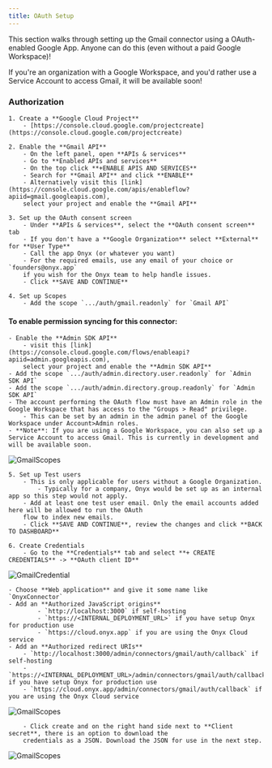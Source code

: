 ```yaml
---
title: OAuth Setup
---
```


This section walks through setting up the Gmail connector using a OAuth-enabled Google App.
Anyone can do this (even without a paid Google Workspace)!

If you're an organization with a Google Workspace, and you'd rather use a Service Account to access Gmail,
it will be available soon!

### Authorization

    1. Create a **Google Cloud Project**
        - [https://console.cloud.google.com/projectcreate](https://console.cloud.google.com/projectcreate)

    2. Enable the **Gmail API**
        - On the left panel, open **APIs & services**
        - Go to **Enabled APIs and services**
        - On the top click **+ENABLE APIS AND SERVICES**
        - Search for **Gmail API** and click **ENABLE**
        - Alternatively visit this [link](https://console.cloud.google.com/apis/enableflow?apiid=gmail.googleapis.com),
        select your project and enable the **Gmail API**

    3. Set up the OAuth consent screen
        - Under **APIs & services**, select the **OAuth consent screen** tab
        - If you don't have a **Google Organization** select **External** for **User Type**
        - Call the app Onyx (or whatever you want)
        - For the required emails, use any email of your choice or `founders@onyx.app`
        if you wish for the Onyx team to help handle issues.
        - Click **SAVE AND CONTINUE**

    4. Set up Scopes
        - Add the scope `.../auth/gmail.readonly` for `Gmail API`
    
#### To enable permission syncing for this connector: 
    - Enable the **Admin SDK API**
        - visit this [link](https://console.cloud.google.com/flows/enableapi?apiid=admin.googleapis.com),
        select your project and enable the **Admin SDK API**
    - Add the scope `.../auth/admin.directory.user.readonly` for `Admin SDK API`
    - Add the scope `.../auth/admin.directory.group.readonly` for `Admin SDK API`
    - The account performing the OAuth flow must have an Admin role in the Google Workspace that has access to the "Groups > Read" privilege.
        - This can be set by an admin in the admin panel of the Google Workspace under Account>Admin roles.
    - **Note**: If you are using a Google Workspace, you can also set up a Service Account to access Gmail. This is currently in development and will be available soon.

![GmailScopes](/images/connectors/gmail/GmailScopes.png)

    5. Set up Test users
        - This is only applicable for users without a Google Organization.
            - Typically for a company, Onyx would be set up as an internal app so this step would not apply.
        - Add at least one test user email. Only the email accounts added here will be allowed to run the OAuth
        flow to index new emails.
        - Click **SAVE AND CONTINUE**, review the changes and click **BACK TO DASHBOARD**

    6. Create Credentials
        - Go to the **Credentials** tab and select **+ CREATE CREDENTIALS** -> **OAuth client ID**

![GmailCredential](/images/connectors/google_drive/GoogleDriveCredential.png) 

    - Choose **Web application** and give it some name like `OnyxConnector` 
    - Add an **Authorized JavaScript origins**
            - `http://localhost:3000` if self-hosting
            - `https://<INTERNAL_DEPLOYMENT_URL>` if you have setup Onyx for production use
            - `https://cloud.onyx.app` if you are using the Onyx Cloud service
    - Add an **Authorized redirect URIs** 
        - `http://localhost:3000/admin/connectors/gmail/auth/callback` if self-hosting
        - `https://<INTERNAL_DEPLOYMENT_URL>/admin/connectors/gmail/auth/callback` if you have setup Onyx for production use
        - `https://cloud.onyx.app/admin/connectors/gmail/auth/callback` if you are using the Onyx Cloud service


![GmailScopes](/images/connectors/gmail/GmailCredentials.png)

        - Click create and on the right hand side next to **Client secret**, there is an option to download the
        credentials as a JSON. Download the JSON for use in the next step.

![GmailScopes](/images/connectors/google_drive/DriveDownloadCredentials.png)
